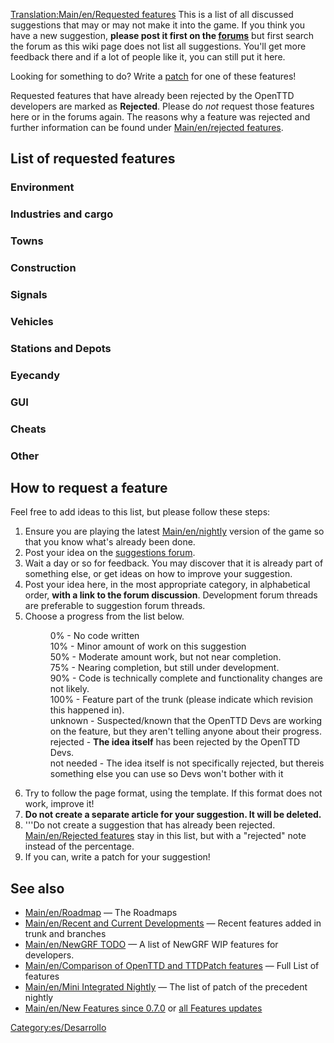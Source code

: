{{es/Traducción|Requested features|0}}
[[Translation:Main/en/Requested features]]
This is a list of all discussed suggestions that may or may not make it into the game. If you think you have a new suggestion, '''please post it first on the [http://www.tt-forums.net/viewforum.php?f=32 forums]''' but first search the forum as this wiki page does not list all suggestions. You'll get more feedback there and if a lot of people like it, you can still put it here.

Looking for something to do?  Write a [[Main/en/Development|patch]] for one of these features!

Requested features that have already been rejected by the OpenTTD developers are marked as '''Rejected'''. Please do ''not'' request those features here or in the forums again. The reasons why a feature was rejected and further information can be found under [[Main/en/rejected features]].

==List of requested features==

===Environment===
{{rf header}}
{{rf|All Climates World|0%|36764}}
{{rf|Remove Trees|90%|49326|Latest version of patch is r20180}}
{{rf|Trees growth reduced|90%|45502|Latest version of patch is r20180}}
{{rf|Create Realistic Heightmap|50%|33956|Latest version of patch is r13922}}
{{rf|[[Main/en/Day/Night Cycle]]|50%|36929|There is a night GRF for default TTD buildings}}
{{rf|Grass on unused tracks|75%|32285|Latest version of patch is 1.0.0 RC1 (r19188)}}
{{rf|Higher mountains in map|75%|40844|More than 15 height levels, Latest version of patch is r20202}}
{{rf|Improved Timetable Management|75%|39276|Latest version of patch is r17628}}
{{rf|Increase terraforming cost|not needed|8252|Use [[Main/en/NewGRF]]}}
{{rf|Larger map sizes|90%|33137|Larger than 2048x2048, Latest version of patch is r19615}}
{{rf|More Map Settings (MMS)|50%|39899|Latest version of patch is r14439}}
{{rf|New Title Screen|100%|42044|New title screen in the 1.0.x series}}
{{rf|Seasons|50%|15487|Discontinued}}
{{rf|Snow in temperate climate|50%|24574|Latest version of patch is r8642 (old!)}}
{{rf|Tracking Viewport|75%|43473|Latest version of patch is r20082}}
{{rf|Underwater levels|50%|31576|Visible or not, Latest version of patch is r11127}}
{{rf|Weather|50%|24574|Latest version of patch is r4442 (V. old!)}}
{{rf footer}}

===Industries and cargo===
{{rf header}}
{{rf|Changes to the Original Industries|not needed|37049|Use [[Main/en/NewGRF]]}}
{{rf|Industry budgets|50%|30898|Latest version of patch is r9775 (old!)}}
{{rf|New Industry Closures|not needed|36653|Use [[Main/en/NewGRF]]}}
{{rf|[[Main/en/Passenger and cargo distribution]]|90%|41992|Cargodest appears to be dead - Cargo Distribution is the way to go.}}
{{rf footer}}

===Towns===
{{rf header}}
{{rf|Colour Town Ratings|75%|42598|Indicate Town Rating with colour in Title, latest version of patch is r18684}}
{{rf|Limit town growth|50%|32083|Latest version of patch is r9894 (old!)}}
{{rf|Maximum Town Size|75%|35219|Very similar to patch above, latest version of patch is r15815}}
{{rf|Minimum Town Distance|75%|33625|Latest version of patch is r18656}}
{{rf|New Town Grid|50%|40922|Latest version of patch is r15096}}
{{rf footer}}

===Construction===
{{rf header}}
{{rf|Better statue placement|90%|49413|Latest version of patch is r20228}}
{{rf|Copy and paste|10%|41259|Rejected only in its current form, latest version of patch is r14952}}
{{rf|[[Main/en/Custom Bridgeheads]]|50%|20211|Implemented in TTDPatch, latest version of patch is r8038 (old!)}}
{{rf|Diagonal clearing and leveling|75%|19311|Latest version of patch is r10684}}
{{rf|Diagonal level crossings|50%|26584|4=Also see [http://www.tt-forums.net/viewtopic.php?t=26385 TTDPatch suggestion], latest version of patch is r5911 (V. old!)}}
{{rf|Diagonal roads, tunnels, bridges|0%|7104|}}
{{rf|Enhanced tunnels|0%|36661|}}
{{rf|Limit flattening to sea level|10%|32295|4=Also see [http://www.tt-forums.net/viewtopic.php?t=32209 discussion], latest version of patch is r10018}}
{{rf|Minimise autosignal gaps|75%|35443|{{en/Flyspray|3660}}; when dragging signals, enclose long obstacles to minimise gaps. Latest version of patch is r19316}}
{{rf|Bridges between any land level|10%|43188|Probably 0% as the original coder was simply modifying the source}}
{{rf|Non-instant construction|0%|32301|}}
{{rf|Purchase land faster|75%|29495|Drag a box, latest version of patch is r19990}}
{{rf|Realistic Level Crossing|not needed|39830|Use [[Main/en/Signals#Path signals]]}}
{{rf|[[Main/en/Shared Tracks]]|75%|34292|Latest version of patch is r12346.}}
{{rf|[[Archive/en/HackaLittleBit/Under Water Tunnels|Underwater tunnels]]|75%|41775|Latest version of patch is r19518}}
{{rf|Undo feature|rejected|38377|Makes the game too easy.}}
{{rf|Unified Double Level crossing|50%|46091|Latest version of patch is r18359}}
{{rf footer}}

===Signals===
{{rf header}}
{{rf|Long Reserve PBS Signal|50%|42675|LR PBS, latest version of patch is r16057}}
{{rf|Priority Path Signal (PPS)|0%|40393|}}
{{rf|Route markers|50%|30118|Latest version of patch is r15832}}
{{rf|[[Archive/en/HackaLittleBit/Tunnel Signals|Signals in tunnels and on bridges]]|75%|41260|Latest version of patch is r20363}}
{{rf|Traffic Lights|50%|36261|Traffic Signaling for Roads}}
{{rf|Multi-Aspect Signals (MAS)|10%|45304|}}
{{rf|Signal Extensions (SignalEx)|75%|45208|General support for complex signal extension (i.e., programmable)}}
{{rf footer}}

===Vehicles===
{{rf header}}
{{rf|More diesel smoke|100%|19896|In trunk since r20376}}
{{rf|Adjustable plane crash probability|10%|32202|}}
{{rf|Better physics for all vehicles|75%|22995|}}
{{rf|Better train acceleration|50%|31794|}}
{{rf|Breakdowns for multi headed trains|75%|32160|}}
{{rf|Disable Train Reverse when waiting for too long|50%|40024|}}
{{rf|Easy conversion for different rail types|50%|31622|}}
{{rf|Improved Breakdowns|50%|39518|}}
{{rf|Plane landing queues|75%|15502|}}
{{rf|Ship Distance|50%|42758|Maximum distance between ships}}
{{rf footer}}

===Stations and Depots===
{{rf header}}
{{rf|Airports built by parts|0%|29914|4=Also see [http://www.tt-forums.net/viewtopic.php?t=27724 airports] thread.}}
{{rf|City owned airports|0%|20093|}}
{{rf|Close Stations|50%|33418|Possibility to close and re-open airports, possibly other stations too}}
{{rf|Display station coverage|0%|32363|}}
{{rf|[[Main/en/Distant-join stations]]|100%|30960|{{en/Flyspray|2291}}; in trunk since r14919}}
{{rf|Multi-track railway stations divided into platforms for improved train ordering|0%|46505|}}
{{rf|Drive trough depots|50%|42312|Bidirectional depots}}
{{rf|Infrastructure Sharing|75%|42254|}}
{{rf|Long train depots|not needed|34574|Realistic depot (require multiplexing)}}
{{rf|RV (Road Vehicle) Waypoints|0%|33179|One can use "go via" orders on drive through road stops instead since r12689}}
{{rf|Sloped Stations|50%|41433|}}
{{rf|Stations on bridges|0%|40606|}}
{{rf|Trains through non-stop stations / Whistle boards|10%|38015|}}
{{rf|Upgrade airports|90%|35867|4=Also see [http://www.tt-forums.net/viewtopic.php?t=28962 Replace Airport] thread}}
{{rf footer}}

===Eyecandy===
{{rf header}}
{{rf|Completely shore|90%|34401|}}
{{rf|NewObjects|unknown||Implemented in TTDPatch}}
{{rf footer}}

===GUI===
{{rf header}}
{{rf|OpenTTD GUI Re-arrangement|50%|3826|Project Page: http://dev.openttdcoop.org/projects/openttd-gui}}
{{rf|Advanced expenses column|10%|31455|}}
{{rf|Better graphs|75%|31984|}}
{{rf|Clean up patch options|10%|32191|}}
{{rf|Configurable hotkeys|90%|38343|}}
{{rf|[[Main/en/Font selection GUI]]|75%|29766|}}
{{rf|Improvement for GUI toolbar|0%|40843|}}
{{rf|Longer history of finances|50%|21079|}}
{{rf|Multiplayer server list filtering|75%|43160|}}
{{rf|New Chat Window|50%|40927|}}
{{rf|New Station Building GUI|50%|41222|}}
{{rf|New Station GUI|50%|40419|}}
{{rf|NewGRF GUI Window 2|50%|35001|}}
{{rf|Priority Path Order (PPO)|0%|40393|}}
{{rf|Toggle Terrain on Minimap|90%|42257|}}
{{rf footer}}

===Cheats===
{{rf header}}
{{rf|Local authority doesn't reject you|90%|30807|}}
{{rf footer}}

===Other===
{{rf header}}
{{rf|Leasing|50%|49389}}
{{rf|Adjustable day length|50%|42432}}
{{rf|Alphabetized openttd.cfg|50%|32164|}}
{{rf|Auto-download NewGrfs|rejected|32764|Use centralised [[Main/en/Content Service]] (BaNaNaS) instead.}}
{{rf|Better save game naming convention|10%|32308}}
{{rf|Built-in goals|0%|43698|}}
{{rf|Code optimizations|50%|32319|4=Train collision detection is slow. Also see [http://www.tt-forums.net/viewtopic.php?t=27925 here] (in trunk since r10111) and [http://www.tt-forums.net/viewtopic.php?p=594775#594775 here]}}
{{rf|Competitive Play|50%|42572|Head to head play}}
{{rf|Draw on Map|0%|42784|Draw on the map plans before building it}}
{{rf|Improved Loans|50%|36184|}}
{{rf|Load/Save Company Info|50%|40457|Save information about companies and load it back}}
{{rf|Minimum Town Distance|50%|33625}}
{{rf|More Conditional Orders|50%|38317}}
{{rf|Multicore support|rejected|37064|}}
{{rf|New Sound Mixer|75%|37448|orudge}}
{{rf|OpenGL Blitter|50%|38151|}}
{{rf|[[Archive/en/TheJosh/Improved Shares|Real stock market]]|0%|31883|WIP TheJosh}}
{{rf|Station/track templates|90%|25037|}}
{{rf footer}}

==How to request a feature==
Feel free to add ideas to this list, but please follow these steps:

#Ensure you are playing the latest [[Main/en/nightly]] version of the game so that you know what's already been done.
#Post your idea on the [http://www.tt-forums.net/viewforum.php?f=32 suggestions forum].
#Wait a day or so for feedback. You may discover that it is already part of something else, or get ideas on how to improve your suggestion.
#Post your idea here, in the most appropriate category, in alphabetical order, '''with a link to the forum discussion'''.  Development forum threads are preferable to suggestion forum threads.
#Choose a progress from the list below.
#:0% - No code written
#:10% - Minor amount of work on this suggestion
#:50% - Moderate amount work, but not near completion.
#:75% - Nearing completion, but still under development.
#:90% - Code is technically complete and functionality changes are not likely.
#:100% - Feature part of the trunk (please indicate which revision this happened in).
#:unknown - Suspected/known that the OpenTTD Devs are working on the feature, but they aren't telling anyone about their progress.
#:rejected - '''The idea itself''' has been rejected by the OpenTTD Devs.
#:not needed - The idea itself is not specifically rejected, but thereis something else you can use so Devs won't bother with it
#Try to follow the page format, using the {{s|rf}} template.  If this format does not work, improve it!
#'''Do not create a separate article for your suggestion. It will be deleted.'''
#'''Do not create a suggestion that has already been rejected. [[Main/en/Rejected features]] stay in this list, but with a "rejected" note instead of the percentage.
#If you can, write a patch for your suggestion!

==See also==
* [[Main/en/Roadmap]] &mdash; The Roadmaps
* [[Main/en/Recent and Current Developments]] &mdash; Recent features added in trunk and branches
* [[Main/en/NewGRF TODO]] &mdash; A list of NewGRF WIP features for developers.
* [[Main/en/Comparison of OpenTTD and TTDPatch features]] &mdash; Full List of features
* [[Main/en/Mini Integrated Nightly]] &mdash; The list of patch of the precedent nightly
* [[Main/en/New Features since 0.7.0]] or [[Category/en/New Features|all Features updates]]

[[Category:es/Desarrollo]]